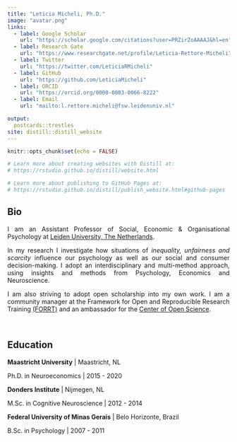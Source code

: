 ```yaml
---
title: "Leticia Micheli, Ph.D."
image: "avatar.png"
links:
  - label: Google Scholar
    url: "https://scholar.google.com/citations?user=PRZirZoAAAAJ&hl=en"
  - label: Research Gate
    url: "https://www.researchgate.net/profile/Leticia-Rettore-Micheli"
  - label: Twitter
    url: "https://twitter.com/LeticiaRMicheli"
  - label: GitHub
    url: "https://github.com/LeticiaMicheli"
  - label: ORCID
    url: "https://orcid.org/0000-0003-0066-8222"
  - label: Email
    url: "mailto:l.rettore.micheli@fsw.leidenuniv.nl"

output: 
  postcards::trestles
site: distill::distill_website
---
```


```r
knitr::opts_chunk$set(echo = FALSE)

# Learn more about creating websites with Distill at:
# https://rstudio.github.io/distill/website.html

# Learn more about publishing to GitHub Pages at:
# https://rstudio.github.io/distill/publish_website.html#github-pages

```


## Bio
<div style="text-align: justify">
I am an Assistant Professor of Social, Economic & Organisational Psychology at [Leiden University, The Netherlands](https://www.universiteitleiden.nl/en/social-behavioural-sciences/psychology/social-economic-and-organisational-psychology).

In my research I investigate how situations of *inequality, unfairness and scarcity* influence our psychology as well as our social and consumer decision-making. I adopt an interdisciplinary and multi-method approach, using insights and methods from Psychology, Economics and Neuroscience.   

I am also striving to adopt open scholarship into my own work. I am a community manager at the Framework for Open and Reproducible Research Training [(FORRT)](https://forrt.org/) and an ambassador for the [Center of Open Science](https://www.cos.io/communities/ambassadors#:~:text=Building%20a%20Network%20of%20Open,community%20with%20tools%20for%20change.). 
 </div>

<br>

## Education

**Maastricht University** | Maastricht, NL

Ph.D. in Neuroeconomics |  2015 - 2020

**Donders Institute** | Nijmegen, NL

M.Sc. in Cognitive Neuroscience | 2012 - 2014

**Federal University of Minas Gerais** | Belo Horizonte, Brazil

B.Sc. in Psychology | 2007 - 2011
